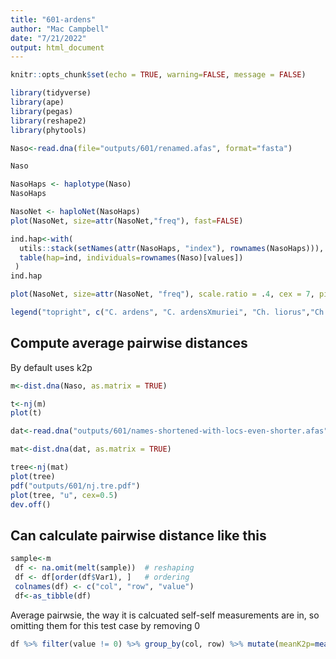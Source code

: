 ```yaml
---
title: "601-ardens"
author: "Mac Campbell"
date: "7/21/2022"
output: html_document
---
```



```r
knitr::opts_chunk$set(echo = TRUE, warning=FALSE, message = FALSE)
```

```r
library(tidyverse)
library(ape)
library(pegas)
library(reshape2)
library(phytools)
```

```r
Naso<-read.dna(file="outputs/601/renamed.afas", format="fasta")

Naso

NasoHaps <- haplotype(Naso)
NasoHaps

NasoNet <- haploNet(NasoHaps)
plot(NasoNet, size=attr(NasoNet,"freq"), fast=FALSE)
```


```r
ind.hap<-with(
  utils::stack(setNames(attr(NasoHaps, "index"), rownames(NasoHaps))),
  table(hap=ind, individuals=rownames(Naso)[values])
 )
ind.hap
```

```r
plot(NasoNet, size=attr(NasoNet, "freq"), scale.ratio = .4, cex = 7, pie=ind.hap, labels = FALSE)

legend("topright", c("C. ardens", "C. ardensXmuriei", "Ch. liorus","Ch. l. mictus","Ch. muriei"), text.col=2:6)
```

## Compute average pairwise distances

By default uses k2p

```r
m<-dist.dna(Naso, as.matrix = TRUE)

t<-nj(m)
plot(t)
```

```r
dat<-read.dna("outputs/601/names-shortened-with-locs-even-shorter.afas", format = "fasta")

mat<-dist.dna(dat, as.matrix = TRUE)

tree<-nj(mat)
plot(tree)
pdf("outputs/601/nj.tre.pdf")
plot(tree, "u", cex=0.5)
dev.off()
```


## Can calculate pairwise distance like this
```r
sample<-m
 df <- na.omit(melt(sample))  # reshaping
 df <- df[order(df$Var1), ]   # ordering
 colnames(df) <- c("col", "row", "value") 
 df<-as_tibble(df)
```


Average pairwsie, the way it is calcuated self-self measurements are in, so omitting them for this test case by removing 0

```r
df %>% filter(value != 0) %>% group_by(col, row) %>% mutate(meanK2p=mean(value)) %>% select(meanK2p) %>% mutate(Dist=100*(round(meanK2p, 3))) %>% unique()
```
